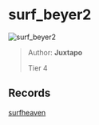 
# surf_beyer2

![surf_beyer2](https://raw.githubusercontent.com/Sayt123/SurfMapPics/Maps-and-bonuses/csgo/surf_beyer2.jpg)

> Author: **Juxtapo**
>
> Tier 4

## Records

[surfheaven](https://surfheaven.eu/map/surf_beyer2)
